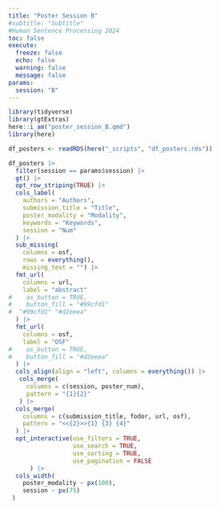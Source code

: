 ```yaml
---
title: "Poster Session B"
#subtitle: "Subtitle"
#Human Sentence Processing 2024
toc: false
execute: 
  freeze: false
  echo: false
  warning: false
  message: false
params:
  session: "B"
---
```


```r
library(tidyverse)
library(gtExtras)
here::i_am("poster_session_B.qmd")
library(here)
```

```r
df_posters <- readRDS(here("_scripts", "df_posters.rds"))
```

```r
df_posters |> 
  filter(session == params$session) |> 
  gt() |> 
  opt_row_striping(TRUE) |> 
  cols_label(
    authors = "Authors",
    submission_title = "Title",
    poster_modality = "Modality",
    keywords = "Keywords",
    session = "Num"
  ) |>
  sub_missing(
    columns = osf,
    rows = everything(),
    missing_text = "") |> 
  fmt_url(
    columns = url,
    label = "abstract"
#    as_button = TRUE,
#    button_fill = "#99cfd1"
#  "#99cfd1" "#d2eeea"
  ) |> 
  fmt_url(
    columns = osf,
    label = "OSF"
#    as_button = TRUE,
#    button_fill = "#d2eeea"
  ) |> 
  cols_align(align = "left", columns = everything()) |> 
   cols_merge(
     columns = c(session, poster_num),
     pattern = "{1}{2}"
   ) |> 
  cols_merge(
    columns = c(submission_title, fodor, url, osf),
    pattern = "<<{2}>>{1} {3} {4}"
  ) |> 
  opt_interactive(use_filters = TRUE, 
                  use_search = TRUE,
                  use_sorting = TRUE,
                  use_pagination = FALSE
      ) |> 
  cols_width(
    poster_modality ~ px(100),
    session ~ px(75)
 ) 

```
